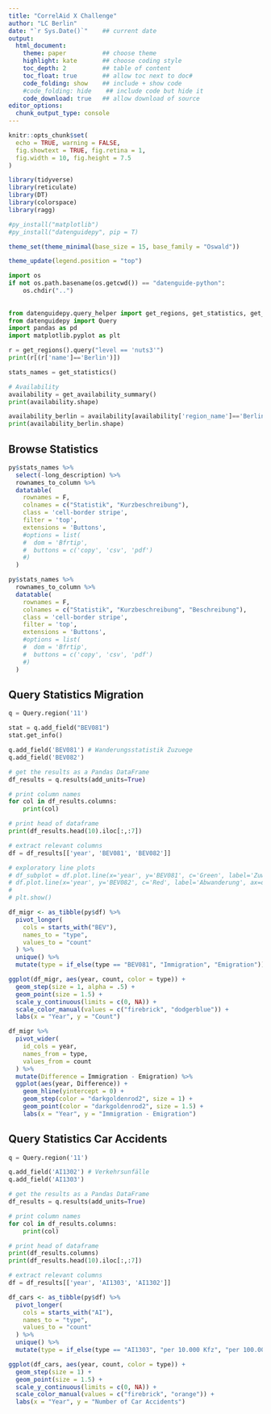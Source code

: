 ```yaml
---
title: "CorrelAid X Challenge"
author: "LC Berlin"
date: "`r Sys.Date()`"    ## current date
output:
  html_document:
    theme: paper          ## choose theme
    highlight: kate       ## choose coding style
    toc_depth: 2          ## table of content
    toc_float: true       ## allow toc next to doc#
    code_folding: show    ## include + show code
    #code_folding: hide    ## include code but hide it
    code_download: true   ## allow download of source
editor_options:
  chunk_output_type: console
---
```


```r
knitr::opts_chunk$set(
  echo = TRUE, warning = FALSE, 
  fig.showtext = TRUE, fig.retina = 1,
  fig.width = 10, fig.height = 7.5
)
```

```r
library(tidyverse)
library(reticulate)
library(DT)
library(colorspace)
library(ragg)

#py_install("matplotlib")
#py_install("datenguidepy", pip = T)

theme_set(theme_minimal(base_size = 15, base_family = "Oswald"))

theme_update(legend.position = "top")
```

```python
import os
if not os.path.basename(os.getcwd()) == "datenguide-python":
    os.chdir("..")
    
    
from datenguidepy.query_helper import get_regions, get_statistics, get_availability_summary
from datenguidepy import Query
import pandas as pd
import matplotlib.pyplot as plt
```

```python
r = get_regions().query("level == 'nuts3'")
print(r[(r['name']=='Berlin')])

stats_names = get_statistics()

# Availability
availability = get_availability_summary()
print(availability.shape)

availability_berlin = availability[availability['region_name']=='Berlin']
print(availability_berlin.shape)
```

## Browse Statistics

```r
py$stats_names %>%
  select(-long_description) %>% 
  rownames_to_column %>% 
  datatable(
    rownames = F,
    colnames = c("Statistik", "Kurzbeschreibung"),
    class = 'cell-border stripe',
    filter = 'top',
    extensions = 'Buttons',
    #options = list(
    #  dom = 'Bfrtip',
    #  buttons = c('copy', 'csv', 'pdf')
    #)
  )
```

```r
py$stats_names %>%
  rownames_to_column %>% 
  datatable(
    rownames = F,
    colnames = c("Statistik", "Kurzbeschreibung", "Beschreibung"),
    class = 'cell-border stripe',
    filter = 'top',
    extensions = 'Buttons',
    #options = list(
    #  dom = 'Bfrtip',
    #  buttons = c('copy', 'csv', 'pdf')
    #)
  )
```

## Query Statistics Migration

```python
q = Query.region('11')

stat = q.add_field("BEV081")
stat.get_info()

q.add_field('BEV081') # Wanderungsstatistik Zuzuege
q.add_field('BEV082')

# get the results as a Pandas DataFrame
df_results = q.results(add_units=True)

# print column names
for col in df_results.columns:
    print(col)

# print head of dataframe
print(df_results.head(10).iloc[:,:7])

# extract relevant columns
df = df_results[['year', 'BEV081', 'BEV082']]

# exploratory line plots
# df_subplot = df.plot.line(x='year', y='BEV081', c='Green', label='Zuwanderung')
# df.plot.line(x='year', y='BEV082', c='Red', label='Abwanderung', ax=df_subplot)
# 
# plt.show()
```

```r
df_migr <- as_tibble(py$df) %>% 
  pivot_longer(
    cols = starts_with("BEV"),
    names_to = "type",
    values_to = "count"
  ) %>% 
  unique() %>% 
  mutate(type = if_else(type == "BEV081", "Immigration", "Emigration"))

ggplot(df_migr, aes(year, count, color = type)) +
  geom_step(size = 1, alpha = .5) +
  geom_point(size = 1.5) +
  scale_y_continuous(limits = c(0, NA)) +
  scale_color_manual(values = c("firebrick", "dodgerblue")) +
  labs(x = "Year", y = "Count")

df_migr %>% 
  pivot_wider(
    id_cols = year,
    names_from = type,
    values_from = count
  ) %>% 
  mutate(Difference = Immigration - Emigration) %>% 
  ggplot(aes(year, Difference)) +
    geom_hline(yintercept = 0) +
    geom_step(color = "darkgoldenrod2", size = 1) +
    geom_point(color = "darkgoldenrod2", size = 1.5) +
    labs(x = "Year", y = "Immigration - Emigration")
```

## Query Statistics Car Accidents

```python
q = Query.region('11')

q.add_field('AI1302') # Verkehrsunfälle
q.add_field('AI1303')

# get the results as a Pandas DataFrame
df_results = q.results(add_units=True)

# print column names
for col in df_results.columns:
    print(col)

# print head of dataframe
print(df_results.columns)
print(df_results.head(10).iloc[:,:7])

# extract relevant columns
df = df_results[['year', 'AI1303', 'AI1302']]
```

```r
df_cars <- as_tibble(py$df) %>% 
  pivot_longer(
    cols = starts_with("AI"),
    names_to = "type",
    values_to = "count"
  ) %>% 
  unique() %>% 
  mutate(type = if_else(type == "AI1303", "per 10.000 Kfz", "per 100.000 inhabitants"))

ggplot(df_cars, aes(year, count, color = type)) +
  geom_step(size = 1) +
  geom_point(size = 1.5) +
  scale_y_continuous(limits = c(0, NA)) +
  scale_color_manual(values = c("firebrick", "orange")) +
  labs(x = "Year", y = "Number of Car Accidents")
```